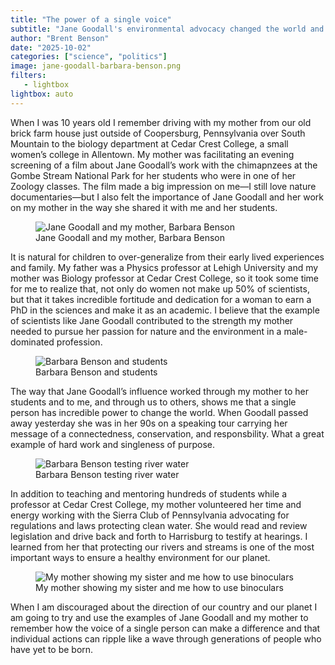 ```yaml
---
title: "The power of a single voice"
subtitle: "Jane Goodall's environmental advocacy changed the world and inspired thousands of women scientists like my mother"
author: "Brent Benson"
date: "2025-10-02"
categories: ["science", "politics"]
image: jane-goodall-barbara-benson.png
filters:
   - lightbox
lightbox: auto
---
```


When I was 10 years old I remember driving with my mother from our old
brick farm house just outside of Coopersburg, Pennsylvania over South
Mountain to the biology department at Cedar Crest College, a small
women's college in Allentown. My mother was facilitating an evening
screening of a film about Jane Goodall's work with the chimapnzees at
the Gombe Stream National Park for her students who were in one of her
Zoology classes. The film made a big impression on me&mdash;I still
love nature documentaries&mdash;but I also felt the importance of Jane
Goodall and her work on my mother in the way she shared it with
me and her students.

![Jane Goodall and my mother, Barbara Benson](jane-goodall-barbara-benson.png){group="photos"}

It is natural for children to over-generalize from their early lived
experiences and family. My father was a Physics professor at Lehigh
University and my mother was Biology professor at Cedar Crest College,
so it took some time for me to realize that, not only do women not
make up 50% of scientists, but that it takes incredible fortitude and
dedication for a woman to earn a PhD in the sciences and make it as an
academic. I believe that the example of scientists like Jane Goodall
contributed to the strength my mother needed to pursue her passion for
nature and the environment in a male-dominated profession.

![Barbara Benson and students](barbara-benson-students.jpeg){group="photos"}

The way that Jane Goodall's influence worked through my mother to her
students and to me, and through us to others, shows me that a single
person has incredible power to change the world. When Goodall passed
away yesterday she was in her 90s on a speaking tour carrying her
message of a connectedness, conservation, and responsbility. What a
great example of hard work and singleness of purpose.

![Barbara Benson testing river water](barbara-fieldwork-01.jpeg){group="photos"}

In addition to teaching and mentoring hundreds of students while a
professor at Cedar Crest College, my mother volunteered her time and
energy working with the Sierra Club of Pennsylvania advocating for
regulations and laws protecting clean water. She would read and review
legislation and drive back and forth to Harrisburg to testify at
hearings.  I learned from her that protecting our rivers and streams
is one of the most important ways to ensure a healthy environment for
our planet.

![My mother showing my sister and me how to use binoculars](barbara-robin-brent.jpeg){group="photos"}

When I am discouraged about the direction of our country and our
planet I am going to try and use the examples of Jane Goodall and my
mother to remember how the voice of a single person can make a
difference and that individual actions can ripple like a wave through
generations of people who have yet to be born.




